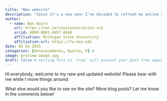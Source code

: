 ```yaml
---
title: "New website"
description: "Since it's a new year I've decided to refresh my online content."
author:
  - name: Nan Nourn
    url: https://nan.seriousconservation.org
    orcid: 0000-0001-5057-0640
    affiliation: Michigan State University
    affiliation-url: https://fw.msu.edu
date: 05-02-2025
categories: [Announcements, Quarto, R] #
image: preview-image.jpg
draft: false # setting this to `true` will prevent your post from appearing on your listing page until you're ready!
---
```


Hi everybody, welcome to my new and updated website! Please bear with me while I move things around.

What else would you like to see on the site? More blog posts? Let me know in the comments below!